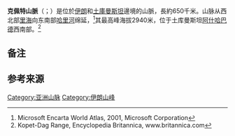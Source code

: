 {{expand|time=2017-03-15T08:23:50+00:00}}
{{Infobox mountain range
|name=克佩特山脈
|other_name = خرِبِت كُپِتدَگ
|photo=Ahal.jpg
|photo_caption= 克佩特山脈（摄于土库曼斯坦[[阿哈爾州|阿哈爾平原]]）
|country = 伊朗
|country1 = 土库曼斯坦
|border=| border1=
|geology= | period= | orogeny=
|range_lat_d=38|range_lat_m=4|range_lat_NS=N
|range_long_d=57|range_long_m=22.4|range_long_EW=E
|length_km=650
|region_code=IR
|map_image=Kopet dag iran map.jpg
|map_caption=克佩特山脈在伊朗的位置。
}}
'''克佩特山脈'''（{{lang-fa|کپهداغ}}；{{lang-tk|Köpetdag}}{{noteTag|1=ö的发音为[ø]。}}）是位於[[伊朗|伊朗]]和[[土庫曼斯坦|土庫曼斯坦]]邊境的山脈，長約650千米。山脉从西北部[[里海|里海]]向东南部[[哈里河|哈里河]]绵延，<ref>Microsoft Encarta World Atlas, 2001, Microsoft Corporation</ref>其最高峰海拔2940米，位于土库曼斯坦[[阿什哈巴德|阿什哈巴德]]西南部。<ref>Kopet-Dag Range, Encyclopedia Britannica, www.britannica.com</ref>

==备注==
{{NoteFoot}}

==参考来源==
{{reflist|30em}}

{{Authority control}}

[[Category:亚洲山脉|Category:亚洲山脉]]
[[Category:伊朗山峰|Category:伊朗山峰]]